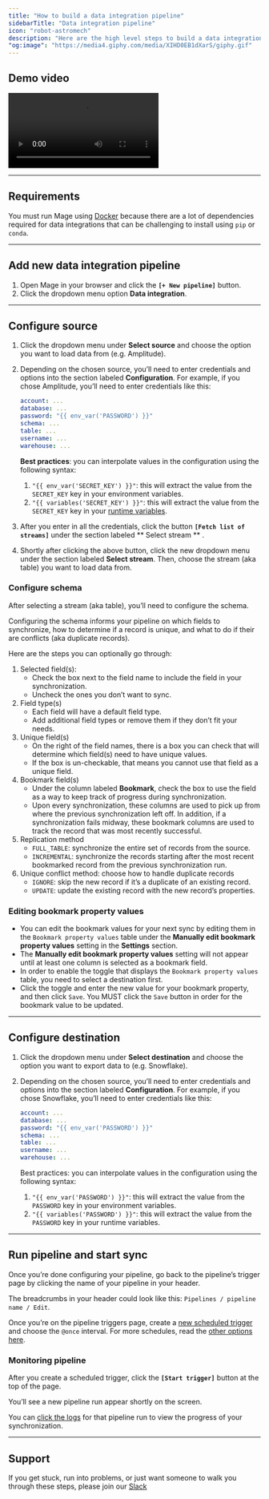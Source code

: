 ```yaml
---
title: "How to build a data integration pipeline"
sidebarTitle: "Data integration pipeline"
icon: "robot-astromech"
description: "Here are the high level steps to build a data integration pipeline:"
"og:image": "https://media4.giphy.com/media/XIHD0EB1dXarS/giphy.gif"
---
```


## Demo video

<video controls className="w-full aspect-video" src="https://user-images.githubusercontent.com/1066980/196870752-6d1b0219-8fc0-419c-99d7-677bdcf3fc0a.mp4"></video>

---

## Requirements

You must run Mage using [Docker](/getting-started/setup#using-docker) because there are a lot of
dependencies required for data integrations that can be challenging to install using `pip` or `conda`.

---

## Add new data integration pipeline

1. Open Mage in your browser and click the **`[+ New pipeline]`** button.
2. Click the dropdown menu option **Data integration**.

---

## Configure source

1. Click the dropdown menu under **Select source** and choose the option you
   want to load data from (e.g. Amplitude).
2. Depending on the chosen source, you’ll need to enter credentials and options
   into the section labeled **Configuration**. For example, if you chose
   Amplitude, you’ll need to enter credentials like this:

   ```yaml
   account: ...
   database: ...
   password: "{{ env_var('PASSWORD') }}"
   schema: ...
   table: ...
   username: ...
   warehouse: ...
   ```

   **Best practices**: you can interpolate values in the configuration using the
   following syntax:

   1. `"{{ env_var('SECRET_KEY') }}"`: this will extract the value from the
      `SECRET_KEY` key in your environment variables.
   2. `"{{ variables('SECRET_KEY') }}"`: this will extract the value from the
      `SECRET_KEY` key in your
      [runtime variables](/production/configuring-production-settings/runtime-variable).

3. After you enter in all the credentials, click the button
   **`[Fetch list of streams]`** under the section labeled ** Select stream ** .
4. Shortly after clicking the above button, click the new dropdown menu under
   the section labeled **Select stream**. Then, choose the stream (aka table)
   you want to load data from.

### Configure schema

After selecting a stream (aka table), you’ll need to configure the schema.

Configuring the schema informs your pipeline on which fields to synchronize, how
to determine if a record is unique, and what to do if their are conflicts (aka
duplicate records).

Here are the steps you can optionally go through:

1. Selected field(s):
   - Check the box next to the field name to include the field in your
     synchronization.
   - Uncheck the ones you don’t want to sync.
2. Field type(s)
   - Each field will have a default field type.
   - Add additional field types or remove them if they don’t fit your needs.
3. Unique field(s)
   - On the right of the field names, there is a box you can check that will
     determine which field(s) need to have unique values.
   - If the box is un-checkable, that means you cannot use that field as a
     unique field.
4. Bookmark field(s)
   - Under the column labeled **Bookmark**, check the box to use the field as a
     way to keep track of progress during synchronization.
   - Upon every synchronization, these columns are used to pick up from where
     the previous synchronization left off. In addition, if a synchronization
     fails midway, these bookmark columns are used to track the record that was
     most recently successful.
5. Replication method
   - `FULL_TABLE`: synchronize the entire set of records from the source.
   - `INCREMENTAL`: synchronize the records starting after the most recent
     bookmarked record from the previous synchronization run.
6. Unique conflict method: choose how to handle duplicate records
   - `IGNORE`: skip the new record if it’s a duplicate of an existing record.
   - `UPDATE`: update the existing record with the new record’s properties.

### Editing bookmark property values
   - You can edit the bookmark values for your next sync by editing them
   in the `Bookmark property values` table under the
   **Manually edit bookmark property values** setting in the **Settings** section.
   - The **Manually edit bookmark property values** setting will not appear until
   at least one column is selected as a bookmark field.
   - In order to enable the toggle that displays the `Bookmark property values`
   table, you need to select a destination first.
   - Click the toggle and enter the new value for your bookmark property, and then
   click `Save`. You MUST click the `Save` button in order for the bookmark value
   to be updated.

---

## Configure destination

1. Click the dropdown menu under **Select destination** and choose the option
   you want to export data to (e.g. Snowflake).
2. Depending on the chosen source, you’ll need to enter credentials and options
   into the section labeled **Configuration**. For example, if you chose
   Snowflake, you’ll need to enter credentials like this:

   ```yaml
   account: ...
   database: ...
   password: "{{ env_var('PASSWORD') }}"
   schema: ...
   table: ...
   username: ...
   warehouse: ...
   ```

   Best practices: you can interpolate values in the configuration using the
   following syntax:

   1. `"{{ env_var('PASSWORD') }}"`: this will extract the value from the
      `PASSWORD` key in your environment variables.
   2. `"{{ variables('PASSWORD') }}"`: this will extract the value from the
      `PASSWORD` key in your runtime variables.

---

## Run pipeline and start sync

Once you’re done configuring your pipeline, go back to the pipeline’s trigger
page by clicking the name of your pipeline in your header.

The breadcrumbs in your header could look like this:
`Pipelines / pipeline name / Edit`.

Once you’re on the pipeline triggers page, create a
[new scheduled trigger](/design/data-pipeline-management#create-trigger)
and choose the `@once` interval. For more schedules, read the
[other options here](/guides/schedule-pipelines).

### Monitoring pipeline

After you create a scheduled trigger, click the **`[Start trigger]`** button at
the top of the page.

You’ll see a new pipeline run appear shortly on the screen.

You can [click the logs](/production/observability/logging) for that pipeline
run to view the progress of your synchronization.

---

## Support

If you get stuck, run into problems, or just want someone to walk you through
these steps, please join our [Slack](https://www.mage.ai/chat)

